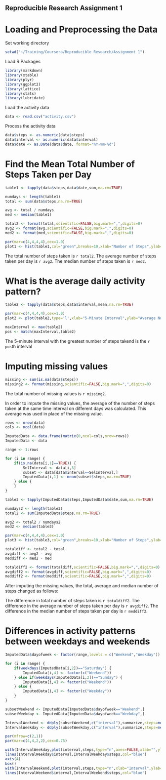 ## Reproducible Research Assignment 1

# Loading and Preprocessing the Data

Set working directory

```r
setwd("~/Training/Coursera/Reproducible Research/Assignment 1")
```

Load R Packages

```r
library(markdown)
library(xtable)
library(plyr)
library(ggplot2)
library(lattice)
library(stats)
library(lubridate)
```
Load the activity data

```r
data <- read.csv("activity.csv")
```

Process the activity data

```r
data$steps <- as.numeric(data$steps)
data$interval <- as.numeric(data$interval)
data$date <- as.Date(data$date, format="%Y-%m-%d")
```

# Find the Mean Total Number of Steps Taken per Day

```r
table1 <- tapply(data$steps,data$date,sum,na.rm=TRUE)

numdays <- length(table1)
total <- sum(data$steps,na.rm=TRUE)

avg <- total / numdays
med <- median(table1)

total2 <- format(total,scientific=FALSE,big.mark=",",digits=0)
avg2 <- format(avg,scientific=FALSE,big.mark=",",digits=0)
med2 <- format(med,scientific=FALSE,big.mark=",",digits=0)

par(mar=c(4,4,4,4),cex=1.0)
plot1 <- hist(table1,col="green",breaks=10,xlab="Number of Steps",ylab="Frequency (Days)",main="Histogram of Number of Steps per Day")
```

The total number of steps taken is `r total2`.
The average number of steps taken per day is `r avg2`.
The median number of steps taken is `r med2`.

# What is the average daily activity pattern?

```r
table2 <- tapply(data$steps,data$interval,mean,na.rm=TRUE)

par(mar=c(4,4,4,4),cex=1.0)
plot2 <- plot(table2,type='l',xlab="5-Minute Interval",ylab="Average Number of Steps",main="Average Number of Steps Taken Throughout the Day (5-Minute Intervals)")

maxInterval <- max(table2)
pos <- match(maxInterval,table2)
```

The 5-minute interval with the greatest number of steps takend is the `r pos`th interval

# Imputing missing values

```r
missing <- sum(is.na(data$steps))
missing2 <- format(missing,scientific=FALSE,big.mark=",",digits=0)
```

The total number of missing values is `r missing2`.

In order to impute the missing values, the average of the number of steps taken at the same time interval on different days was calculated.  This average was used in place of the missing value.

```r
rows <- nrow(data)
cols <- ncol(data)

ImputedData <- data.frame(matrix(0,ncol=cols,nrow=rows))
ImputedData <- data

range <- 1:rows

for (i in range) {
    if(is.na(data[i,1]==TRUE)) {
        SelInterval <- data[i,3]
        subset <- data[data$interval==SelInterval,]
        ImputedData[i,1] <- mean(subset$steps,na.rm=TRUE)
    } else {
    }
}

table3 <- tapply(ImputedData$steps,ImputedData$date,sum,na.rm=TRUE)

numdays2 <- length(table3)
total2 <- sum(ImputedData$steps,na.rm=TRUE)

avg2 <- total2 / numdays2
med2 <- median(table3)

par(mar=c(4,4,4,4),cex=1.0)
plot3 <- hist(table3,col="green",breaks=10,xlab="Number of Steps",ylab="Frequency (Days)",main="Histogram of Number of Steps per Day (with Imputed Values)")

totaldiff <- total2 - total
avgdiff <- avg2 - avg
meddiff <- med2 - med

totaldiff2 <- format(totaldiff,scientific=FALSE,big.mark=",",digits=0)
avgdiff2 <- format(avgdiff,scientific=FALSE,big.mark=",",digits=0)
meddiff2 <- format(meddiff,scientific=FALSE,big.mark=",",digits=0)
```

After imputing the missing values, the total, average and median number of steps changed as follows:

The difference in total number of steps taken is `r totaldiff2`.
The difference in the average number of steps taken per day is `r avgdiff2`.
The difference in the median number of steps taken per day is `r meddiff2`.

# Differences in activity patterns between weekdays and weekends

```r

ImputedData$dayofweek <- factor(range,levels = c("Weekend","Weekday"))

for (i in range) {
    if(weekdays(ImputedData[i,2])=="Saturday") {
        ImputedData[i,4] <- factor(c("Weekend"))
    } else if(weekdays(ImputedData[i,2])=="Sunday") {
        ImputedData[i,4] <- factor(c("Weekend"))
    } else {
        ImputedData[i,4] <- factor(c("Weekday"))
    }
}

subsetWeekend <- ImputedData[ImputedData$dayofweek=="Weekend",]
subsetWeekday <- ImputedData[ImputedData$dayofweek=="Weekday",]

IntervalWeekend <- ddply(subsetWeekend,c("interval"),summarize,steps=mean(steps))
IntervalWeekday <- ddply(subsetWeekday,c("interval"),summarize,steps=mean(steps))

par(mfrow=c(2,1))
par(mar=c(4,4,2,2),cex=0.75)

with(IntervalWeekday,plot(interval,steps,type="n",axes=FALSE,xlab="",ylab="",main="Weekday",ylim=c(0,200)))
lines(IntervalWeekday$interval,IntervalWeekday$steps,col="blue")
axis(4)
box()
with(IntervalWeekend,plot(interval,steps,type="n",xlab="Interval",ylab="Number of Steps",main="Weekend",ylim=c(0,200)))
lines(IntervalWeekend$interval,IntervalWeekend$steps,col="blue")

```
